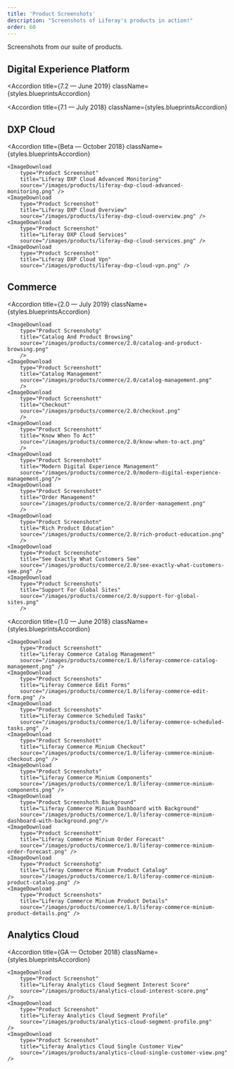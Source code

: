 ```yaml
---
title: 'Product Screenshots'
description: "Screenshots of Liferay's products in action!"
order: 60
---
```



Screenshots from our suite of products.

## Digital Experience Platform
<Accordion
	title={<Heading level={3}>7.2 — June 2019</Heading>}
	className={styles.blueprintsAccordion}
>
<ImageDownload 
    type="Product Screenshot" 
    title="Collaboration Social Blogs" 
    source="/images/products/dxp/7.2/collaboration_social_blogs.png" 
    />
<ImageDownload 
    type="Product Screenshot" 
    title="Collaboration Social Message Boards" 
    source="/images/products/dxp/7.2/collaboration_social_message_boards.png" 
    />
<ImageDownload 
    type="Product Screenshot" 
    title="Connected Experiences Travel Blog" 
    source="/images/products/dxp/7.2/connected_experiences_travel_blog.jpg" 
    />
<ImageDownload 
    type="Product Screenshot" 
    title="Connected Systems Site Administration" 
    source="/images/products/dxp/7.2/connected_systems_site_administration.png" 
    />
<ImageDownload 
    type="Product Screenshot" 
    title="Content Management Content Sets" 
    source="/images/products/dxp/7.2/content_management_content_sets.png" 
    />
<ImageDownload 
    type="Product Screenshot" 
    title="Content Management Enterprise Dam" 
    source="/images/products/dxp/7.2/content_management_enterprise_DAM.png" 
    />
<ImageDownload 
    type="Product Screenshot" 
    title="Content Management Structured Content" 
    source="/images/products/dxp/7.2/content_management_structured_content.png" 
    />
<ImageDownload 
    type="Product Screenshot" 
    title="Experience Management Fragments" 
    source="/images/products/dxp/7.2/experience_management_fragments.png" 
    />
<ImageDownload 
    type="Product Screenshot" 
    title="Forms Data Provider" 
    source="/images/products/dxp/7.2/forms_data_provider.png" 
    />
<ImageDownload 
    type="Product Screenshot" 
    title="Forms Forms Structure" 
    source="/images/products/dxp/7.2/forms_forms_structure.png" 
    />
<ImageDownload 
    type="Product Screenshot" 
    title="Forms Multi Language Support" 
    source="/images/products/dxp/7.2/forms_multi_language_support.png" 
    />
<ImageDownload 
    type="Product Screenshot" 
    title="Forms Workflow" 
    source="/images/products/dxp/7.2/forms_workflow.png" 
    />
<ImageDownload 
    type="Product Screenshot" 
    title="Identity Management Personal Data Erasure" 
    source="/images/products/dxp/7.2/identity_management_personal_data_erasure.png" 
    />
<ImageDownload 
    type="Product Screenshot" 
    title="Identity Management Service Access Policies" 
    source="/images/products/dxp/7.2/identity_management_service_access_policies.png" 
    />
<ImageDownload 
    type="Product Screenshot" 
    title="Identity Management Site Roles" 
    source="/images/products/dxp/7.2/identity_management_site_roles.png" 
    />
<ImageDownload 
    type="Product Screenshot" 
    title="Personalize Experiences Travel Blog Site" 
    source="/images/products/dxp/7.2/personalize_experiences_travel_blog_site.jpg" 
    />
<ImageDownload 
    type="Product Screenshot" 
    title="Personalize Experiences Travel Blog Site 2" 
    source="/images/products/dxp/7.2/personalize_experiences_travel_blog_site_2.jpg" 
    />
<ImageDownload 
    type="Product Screenshot" 
    title="Platform Services Custom Fields" 
    source="/images/products/dxp/7.2/platform_services_custom_fields.png" 
    />
<ImageDownload 
    type="Product Screenshot" 
    title="Platform Services Search Administration" 
    source="/images/products/dxp/7.2/platform_services_search_administration.png" 
    />
<ImageDownload 
    type="Product Screenshot" 
    title="Platform Services Server Administration" 
    source="/images/products/dxp/7.2/platform_services_server_administration.png" 
    />
<ImageDownload 
    type="Product Screenshot" 
    title="Platform Services Site Administration" 
    source="/images/products/dxp/7.2/platform_services_site_administration.png" 
    />
<ImageDownload 
    type="Product Screenshot" 
    title="Segmentation Experiences" 
    source="/images/products/dxp/7.2/segmentation_experiences.jpg" 
    />
<ImageDownload 
    type="Product Screenshot" 
    title="Segmentation Rule Builder" 
    source="/images/products/dxp/7.2/segmentation_rule_builder.png" 
    />
</Accordion>
<Accordion
title={<Heading level={3}>7.1 — July 2018</Heading>}
className={styles.blueprintsAccordion}
>
<ImageDownload 
    type="Product Screenshot" 
    title="Liferay DXP Collaboration" 
    source="/images/products/dxp/7.1/liferay-dxp-collaboration.jpg" 
    />
<ImageDownload 
    type="Product Screenshot" 
    title="Liferay DXP Content Management" 
    source="/images/products/dxp/7.1/liferay-dxp-content-management.jpg" 
    />
<ImageDownload 
    type="Product Screenshot" 
    title="Liferay DXP Dam Efss" 
    source="/images/products/dxp/7.1/liferay-dxp-dam-efss.jpg" 
    />
<ImageDownload 
    type="Product Screenshot" 
    title="Liferay DXP Developer Tools" 
    source="/images/products/dxp/7.1/liferay-dxp-developer-tools.jpg" 
    />
<ImageDownload 
    type="Product Screenshot" 
    title="Liferay DXP Forms Business Automation" 
    source="/images/products/dxp/7.1/liferay-dxp-forms-business-automation.png" 
    />
<ImageDownload 
    type="Product Screenshot" 
    title="Liferay DXP Horizontal Portal" 
    source="/images/products/dxp/7.1/liferay-dxp-horizontal-portal.jpg" 
    />
<ImageDownload 
    type="Product Screenshot" 
    title="Liferay DXP Mobile Experience" 
    source="/images/products/dxp/7.1/liferay-dxp-mobile-experience.png" 
    />
</Accordion>

## DXP Cloud
<Accordion
	title={<Heading level={3}>Beta — October 2018</Heading>}
	className={styles.blueprintsAccordion}
>
    <ImageDownload 
        type="Product Screenshot"
        title="Liferay DXP Cloud Advanced Monitoring" 
        source="/images/products/liferay-dxp-cloud-advanced-monitoring.png" />
    <ImageDownload 
        type="Product Screenshot"
        title="Liferay DXP Cloud Overview" 
        source="/images/products/liferay-dxp-cloud-overview.png" />
    <ImageDownload 
        type="Product Screenshot"
        title="Liferay DXP Cloud Services" 
        source="/images/products/liferay-dxp-cloud-services.png" />
    <ImageDownload 
        type="Product Screenshot"
        title="Liferay DXP Cloud Vpn" 
        source="/images/products/liferay-dxp-cloud-vpn.png" />
</Accordion>

## Commerce
<Accordion
	title={<Heading level={3}>2.0 — July 2019</Heading>}
	className={styles.blueprintsAccordion}
>
    <ImageDownload
        type="Product Screenshotg"
        title="Catalog And Product Browsing"
        source="/images/products/commerce/2.0/catalog-and-product-browsing.png"
        />
    <ImageDownload
        type="Product Screenshott"
        title="Catalog Management"
        source="/images/products/commerce/2.0/catalog-management.png"
        />
    <ImageDownload
        type="Product Screenshott"
        title="Checkout"
        source="/images/products/commerce/2.0/checkout.png"
        />
    <ImageDownload
        type="Product Screenshott"
        title="Know When To Act"
        source="/images/products/commerce/2.0/know-when-to-act.png"
        />
    <ImageDownload
        type="Product Screenshott"
        title="Modern Digital Experience Management"
        source="/images/products/commerce/2.0/modern-digital-experience-management.png"/>
    <ImageDownload
        type="Product Screenshott"
        title="Order Management"
        source="/images/products/commerce/2.0/order-management.png"
        />
    <ImageDownload
        type="Product Screenshotn"
        title="Rich Product Education"
        source="/images/products/commerce/2.0/rich-product-education.png"
        />
    <ImageDownload
        type="Product Screenshote"
        title="See Exactly What Customers See"
        source="/images/products/commerce/2.0/see-exactly-what-customers-see.png" />
    <ImageDownload
        type="Product Screenshots"
        title="Support For Global Sites"
        source="/images/products/commerce/2.0/support-for-global-sites.png"
        />
</Accordion>

<Accordion
	title={<Heading level={3}>1.0 — June 2018</Heading>}
	className={styles.blueprintsAccordion}
>
    <ImageDownload
        type="Product Screenshott"
        title="Liferay Commerce Catalog Management"
        source="/images/products/commerce/1.0/liferay-commerce-catalog-management.png" />
    <ImageDownload
        type="Product Screenshots"
        title="Liferay Commerce Edit Forms"
        source="/images/products/commerce/1.0/liferay-commerce-edit-form.png" />
    <ImageDownload
        type="Product Screenshots"
        title="Liferay Commerce Scheduled Tasks"
        source="/images/products/commerce/1.0/liferay-commerce-scheduled-tasks.png" />
    <ImageDownload
        type="Product Screenshott"
        title="Liferay Commerce Minium Checkout"
        source="/images/products/commerce/1.0/liferay-commerce-minium-checkout.png" />
    <ImageDownload 
        type="Product Screenshots"
        title="Liferay Commerce Minium Components"
        source="/images/products/commerce/1.0/liferay-commerce-minium-components.png" />
    <ImageDownload 
        type="Product Screenshoth Background"
        title="Liferay Commerce Minium Dashboard with Background"
        source="/images/products/commerce/1.0/liferay-commerce-minium-dashboard-with-background.png"/>
    <ImageDownload 
        type="Product Screenshott"
        title="Liferay Commerce Minium Order Forecast"
        source="/images/products/commerce/1.0/liferay-commerce-minium-order-forecast.png" />
    <ImageDownload 
        type="Product Screenshotg"
        title="Liferay Commerce Minium Product Catalog"
        source="/images/products/commerce/1.0/liferay-commerce-minium-product-catalog.png" />
    <ImageDownload 
        type="Product Screenshots"
        title="Liferay Commerce Minium Product Details"
        source="/images/products/commerce/1.0/liferay-commerce-minium-product-details.png" />
</Accordion> 

## Analytics Cloud
<Accordion
	title={<Heading level={3}>GA — October 2018</Heading>}
	className={styles.blueprintsAccordion}
>
    <ImageDownload 
        type="Product Screenshot"
        title="Liferay Analytics Cloud Segment Interest Score" 
        source="/images/products/analytics-cloud-interest-score.png" 
    />
    <ImageDownload 
        type="Product Screenshot"
        title="Liferay Analytics Cloud Segment Profile" 
        source="/images/products/analytics-cloud-segment-profile.png" 
    />
    <ImageDownload 
        type="Product Screenshot"
        title="Liferay Analytics Cloud Single Customer View" 
        source="/images/products/analytics-cloud-single-customer-view.png" 
    />
</Accordion>